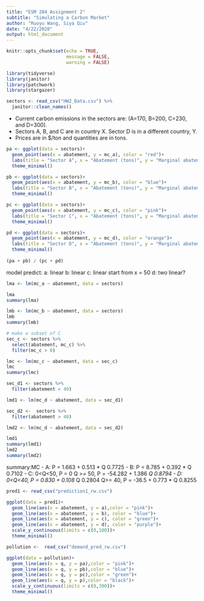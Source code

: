 ```yaml
---
title: "ESM 204 Assignment 2"
subtitle: "Simulating a Carbon Market"
author: "Ruoyu Wang, Siya Qiu"
date: "4/22/2020"
output: html_document
---
```


```r
knitr::opts_chunk$set(echo = TRUE,
                      message = FALSE,
                      warning = FALSE)

library(tidyverse)
library(janitor)
library(patchwork)
library(stargazer)
```

```r
sectors <- read_csv("HW2_Data.csv") %>% 
  janitor::clean_names()
```

- Current carbon emissions in the sectors are: (A=170, B=200, C=230, and D=300).
- Sectors A, B, and C are in country X. Sector D is in a different country, Y.
- Prices are in $/ton and quantities are in tons.

```r

pa <- ggplot(data = sectors)+
  geom_point(aes(x = abatement, y = mc_a), color = "red")+
  labs(title = "Sector A", x = "Abatement (tons)", y = "Marginal abatement costs ($/ton)")+
  theme_minimal()

pb <- ggplot(data = sectors)+
  geom_point(aes(x = abatement, y = mc_b), color = "blue")+
  labs(title = "Sector B", x = "Abatement (tons)", y = "Marginal abatement costs ($/ton)")+
  theme_minimal()

pc <- ggplot(data = sectors)+
  geom_point(aes(x = abatement, y = mc_c), color = "pink")+
  labs(title = "Sector C", x = "Abatement (tons)", y = "Marginal abatement costs ($/ton)")+
  theme_minimal()

pd <- ggplot(data = sectors)+
  geom_point(aes(x = abatement, y = mc_d), color = "orange")+
  labs(title = "Sector D", x = "Abatement (tons)", y = "Marginal abatement costs ($/ton)")+
  theme_minimal()
  
(pa + pb) / (pc + pd)
```

model predict:
a: linear
b: linear 
c: linear start from x = 50
d: two linear?

```r
lma <- lm(mc_a ~ abatement, data = sectors)

lma
summary(lma)
```
```r
lmb <- lm(mc_b ~ abatement, data = sectors)
lmb
summary(lmb)
```

```r
# make a subset of C
sec_c <- sectors %>% 
  select(abatement, mc_c) %>% 
  filter(mc_c > 0)

lmc <- lm(mc_c ~ abatement, data = sec_c)
lmc
summary(lmc)
```

```r
sec_d1 <- sectors %>% 
  filter(abatement < 40)

lmd1 <- lm(mc_d ~ abatement, data = sec_d1)

sec_d2 <-  sectors %>% 
  filter(abatement > 40)

lmd2 <- lm(mc_d ~ abatement, data = sec_d2)

lmd1
summary(lmd1)
lmd2
summary(lmd2)
```

summary:MC
- A: P = 1.663 + 0.513 * Q    0.7725
- B: P = 8.785 + 0.392 * Q   0.7102
- C: 0<Q<50, P = 0
  Q >= 50, P = -54.282 + 1.386 *Q   0.8794
- D: 0<Q<40, P = 0.830 + 0.108 * Q  0.2804 
  Q>= 40, P = -36.5 + 0.773 * Q  0.8255

```r
pred1 <- read_csv("prediction1_rw.csv")
```


```r
ggplot(data = pred1)+
  geom_line(aes(x = abatement, y = a),color = "pink")+
  geom_line(aes(x = abatement, y = b), color = "blue")+
  geom_line(aes(x = abatement, y = c), color = "green")+
  geom_line(aes(x = abatement, y = d), color = "purple")+
  scale_y_continuous(limits = c(0,100))+
  theme_minimal()
```

```r
pollution <-  read_csv("demand_pred_rw.csv")

ggplot(data = pollution)+
  geom_line(aes(x = q, y = pa),color = "pink")+
  geom_line(aes(x = q, y = pb),color = "blue")+
  geom_line(aes(x = q, y = pc),color = "green")+
  geom_line(aes(x = q, y = p),color = "black")+
  scale_y_continuous(limits = c(0,300))+
  theme_minimal()
```

